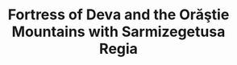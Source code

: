 ---
title: Fortress of Deva and the Orăştie Mountains with Sarmizegetusa Regia
image: gallery/DSC_6515.jpg
---